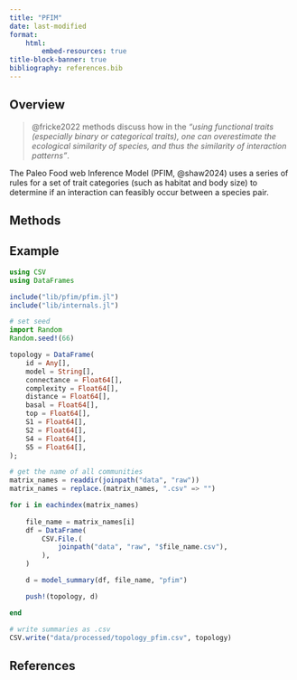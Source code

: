 ```yaml
---
title: "PFIM"
date: last-modified
format:
    html:
        embed-resources: true
title-block-banner: true
bibliography: references.bib
---
```


## Overview

> @fricke2022 methods discuss how in the *"using functional traits (especially binary or categorical traits), one can overestimate the ecological similarity of species, and thus the similarity of interaction patterns"*. 

The Paleo Food web Inference Model (PFIM, @shaw2024) uses a series of rules for a set of trait categories (such as habitat and body size) to determine if an interaction can feasibly occur between a species pair.

## Methods

## Example

```julia

using CSV
using DataFrames

include("lib/pfim/pfim.jl")
include("lib/internals.jl")

# set seed
import Random
Random.seed!(66)

topology = DataFrame(
    id = Any[],
    model = String[],
    connectance = Float64[],
    complexity = Float64[],
    distance = Float64[],
    basal = Float64[],
    top = Float64[],
    S1 = Float64[],
    S2 = Float64[],
    S4 = Float64[],
    S5 = Float64[],
);

# get the name of all communities
matrix_names = readdir(joinpath("data", "raw"))
matrix_names = replace.(matrix_names, ".csv" => "")

for i in eachindex(matrix_names)
    
    file_name = matrix_names[i]
    df = DataFrame(
        CSV.File.(
            joinpath("data", "raw", "$file_name.csv"),
        ),
    )

    d = model_summary(df, file_name, "pfim")

    push!(topology, d)

end

# write summaries as .csv
CSV.write("data/processed/topology_pfim.csv", topology)

```


## References {.unnumbered}

::: {#refs}
:::
